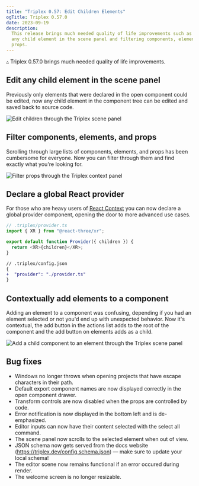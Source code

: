 ```yaml
---
title: "Triplex 0.57: Edit Children Elements"
ogTitle: Triplex 0.57.0
date: 2023-09-19
description:
  This release brings much needed quality of life improvements such as editing
  any child element in the scene panel and filtering components, elements, and
  props.
---
```


▵ Triplex 0.57.0 brings much needed quality of life improvements.

## Edit any child element in the scene panel

Previously only elements that were declared in the open component could be
edited, now any child element in the component tree can be edited and saved back
to source code.

![Edit children through the Triplex scene panel](/releases/57/1.png)

## Filter components, elements, and props

Scrolling through large lists of components, elements, and props has been
cumbersome for everyone. Now you can filter through them and find exactly what
you're looking for.

![Filter props through the Triplex context panel](/releases/57/2.png)

## Declare a global React provider

For those who are heavy users of
[React Context](https://react.dev/reference/react/createContext#provider) you
can now declare a global provider component, opening the door to more advanced
use cases.

```js
// .triplex/provider.ts
import { XR } from "@react-three/xr";

export default function Provider({ children }) {
  return <XR>{children}</XR>;
}
```

```diff
// .triplex/config.json
{
+  "provider": "./provider.ts"
}
```

## Contextually add elements to a component

Adding an element to a component was confusing, depending if you had an element
selected or not you'd end up with unexpected behavior. Now it's contextual, the
add button in the actions list adds to the root of the component and the add
button on elements adds as a child.

![Add a child component to an element through the Triplex scene panel](/releases/57/3.png)

## Bug fixes

- Windows no longer throws when opening projects that have escape characters in
  their path.
- Default export component names are now displayed correctly in the open
  component drawer.
- Transform controls are now disabled when the props are controlled by code.
- Error notification is now displayed in the bottom left and is de-emphasized.
- Editor inputs can now have their content selected with the select all command.
- The scene panel now scrolls to the selected element when out of view.
- JSON schema now gets served from the docs website
  (https://triplex.dev/config.schema.json) — make sure to update your local
  schema!
- The editor scene now remains functional if an error occured during render.
- The welcome screen is no longer resizable.
